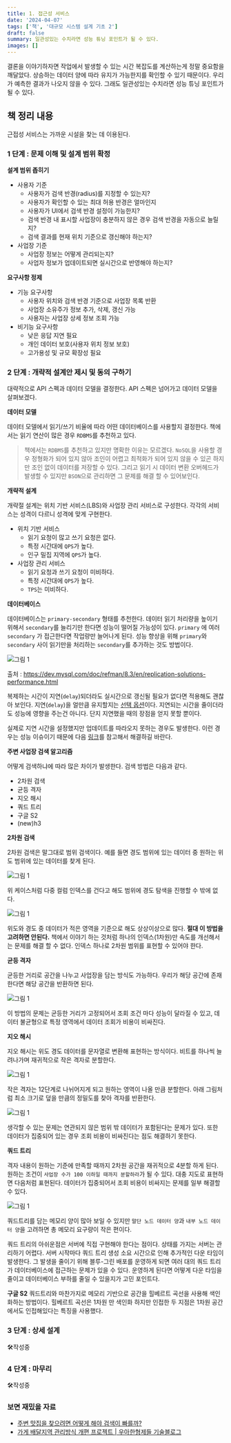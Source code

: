 ```yaml
---
title: 1. 접근성 서비스
date: '2024-04-07'
tags: ['책', '대규모 시스템 설계 기초 2']
draft: false
summary: 일관성있는 수치라면 성능 튜닝 포인트가 될 수 있다.
images: []
---
```


결론을 이야기하자면 작업에서 발생할 수 있는 시간 복잡도를 계산하는게 정말 중요함을 깨달았다.
상승하는 데이터 양에 따라 유지가 가능한지를 확인할 수 있기 때문이다.
우리가 예측한 결과가 나오지 않을 수 있다.
그래도 일관성있는 수치라면 성능 튜닝 포인트가 될 수 있다.

## 책 정리 내용

근접성 서비스는 가까운 시설을 찾는 데 이용된다.

### 1 단계 : 문제 이해 및 설계 범위 확정

**설계 범위 좁히기**

- 사용자 기준
  - 사용자가 검색 반경(radius)를 지정할 수 있는지?
  - 사용자가 확인할 수 있는 최대 허용 반경은 얼마인지
  - 사용자가 UI에서 검색 반경 설정이 가능한지?
  - 검색 반경 내 표시할 사업장이 충분하지 않은 경우 검색 반경을 자동으로 늘릴지?
  - 검색 결과를 현재 위치 기준으로 갱신해야 하는지?
- 사업장 기준
  - 사업장 정보는 어떻게 관리되는지?
  - 사업자 정보가 업데이트되면 실시간으로 반영해야 하는지?

**요구사항 정제**

- 기능 요구사항
  - 사용자 위치와 검색 반경 기준으로 사업장 목록 반환
  - 사업장 소유주가 정보 추가, 삭제, 갱신 가능
  - 사용자는 사업장 상세 정보 조회 가능
- 비기능 요구사항
  - 낮은 응답 지연 필요
  - 개인 데이터 보호(사용자 위치 정보 보호)
  - 고가용성 및 규모 확장성 필요

### 2 단계 : 개략적 설계안 제시 및 동의 구하기

대략적으로 API 스펙과 데이터 모델을 결정한다.
API 스펙은 넘어가고 데이터 모델을 살펴보겠다.

**데이터 모델**

데이터 모델에서 읽기/쓰기 비율에 따라 어떤 데이터베이스를 사용할지 결정한다.
책에서는 읽기 연산이 많은 경우 `RDBMS`를 추천하고 있다.

> 책에서는 `RDBMS`를 추천하고 있지만 명확한 이유는 모르겠다.
> `NoSQL`을 사용할 경우 정형화가 되어 있지 않아 조인이 어렵고 최적화가 되어 있지 않을 수 있곤 하지만 조인 없이 데이터를 저장할 수 있다.
> 그리고 읽기 시 데이터 변환 오버헤드가 발생할 수 있지만 `BSON`으로 관리하면 그 문제를 해결 할 수 있어보인다.

**개략적 설계**

개략절 설계는 위치 기반 서비스(LBS)와 사업장 관리 서비스로 구성한다.
각각의 서비스는 성격이 다르니 성격에 맞게 구현한다.

- 위치 기반 서비스
  - 읽기 요청이 많고 쓰기 요청은 없다.
  - 특정 시간대에 `QPS`가 높다.
  - 인구 밀집 지역에 `QPS`가 높다.
- 사업장 관리 서비스
  - 읽기 요청과 쓰기 요청이 미비하다.
  - 특정 시간대에 `QPS`가 높다.
  - `TPS`는 미비하다.

**데이터베이스**

데이터베이스는 `primary-secondary` 형태를 추천한다. 데이터 읽기 처리량을 높이기 위해서 `secondary`를 늘리기만 한다면 성능이 떨어질 가능성이 있다.
`primary` 에 여러 `secondary` 가 접근한다면 작업량만 늘어나게 된다.
성능 향상을 위해 `primary`와 `secondary` 사이 읽기만을 처리하는 `secondary`를 추가하는 것도 방법이다.

![그림 1](c/static/images/books/system-design-2/one/1.png)

출처 : https://dev.mysql.com/doc/refman/8.3/en/replication-solutions-performance.html


복제하는 시간이 지연(`delay`)되더라도 실시간으로 갱신될 필요가 없다면 적용해도 괜찮아 보인다.
지연(`delay`)을 얼만큼 유지할지는 [선택 옵션](https://dev.mysql.com/doc/refman/8.3/en/replication-delayed.html)이다. 지연되는 시간을 줄이더라도 성능에 영향을 주는건 아니다.
단지 지연했을 때의 장점을 얻지 못할 뿐이다.

실제로 지연 시간을 설정했지만 업데이트를 따라오지 못하는 경우도 발생한다.
이런 경우는 성능 이슈이기 때문에 다음 [링크](https://dev.mysql.com/doc/refman/8.3/en/replication-solutions-performance.html)를 참고해서 해결하길 바란다.

**주변 사업장 검색 알고리즘**

어떻게 검색하냐에 따라 많은 차이가 발생한다. 검색 방법은 다음과 같다.

- 2차원 검색
- 균등 격자
- 지오 해시
- 쿼드 트리
- 구글 S2
- (new)h3

**2차원 검색**

2차원 검색은 말그대로 범위 검색이다. 예를 들면 경도 범위에 있는 데이터 중 원하는 위도 범위에 있는 데이터를 찾게 된다.

![그림 1](c/static/images/books/system-design-2/one/2.png)

위 케이스처럼 다중 컬럼 인덱스를 건다고 해도 범위에 경도 탐색을 진행할 수 밖에 없다.

![그림 1](c/static/images/books/system-design-2/one/3.png)

위도와 경도 중 데이터가 적은 영역을 기준으로 해도 상상이상으로 많다.
**절대 이 방법을 고려하면 안된다.** 책에서 이야기 하는 것처럼 하나의 인덱스(1차원)만 속도를 개선해서는 문제를 해결 할 수 없다.
인덱스 하나로 2차원 범위를 표현할 수 있어야 한다.

**균등 격자**

균등한 거리로 공간을 나누고 사업장을 담는 방식도 가능하다.
우리가 해당 공간에 존재한다면 해당 공간을 반환하면 된다.

![그림 1](c/static/images/books/system-design-2/one/4.png)

이 방법의 문제는 균등한 거리가 고정되어서 조회 조건 마다 성능이 달라질 수 있고, 데이터 불균형으로 특정 영역에서 데이터 조회가 비용이 비싸진다.

**지오 해시**

지오 해시는 위도 경도 데이터를 문자열로 변환해 표현하는 방식이다.
비트를 하나씩 늘려나가며 재귀적으로 작은 격자로 분할한다.

![그림 1](c/static/images/books/system-design-2/one/5.png)

작은 격자는 12단계로 나뉘어지게 되고 원하는 영역이 나올 만큼 분할한다.
아래 그림처럼 최소 크기로 덮을 만큼의 정밀도를 찾아 격자를 반환한다.

![그림 1](c/static/images/books/system-design-2/one/6.png)

생각할 수 있는 문제는 연관되지 않은 범위 밖 데이터가 포함된다는 문제가 있다.
또한 데이터가 집중되어 있는 경우 조회 비용이 비싸진다는 점도 해결하기 못한다.

**쿼드 트리**

격자 내용이 원하는 기준에 만족할 때까지 2차원 공간을 재귀적으로 4분할 하게 된다. 원하는 조건이 `사업장 수가 100 이하일 때까지 분할하라`가 될 수 있다.
대충 지도로 표현하면 다음처럼 표현된다.
데이터가 집중되어서 조회 비용이 비싸지는 문제를 일부 해결할 수 있다.

![그림 1](c/static/images/books/system-design-2/one/7.png)

쿼드트리를 담는 메모리 양이 많아 보일 수 있지만 `말단 노드 데이터 양`과 `내부 노드 데이터 양`을 고려하면 총 메모리 요구량이 작은 편이다.

쿼드 트리의 아쉬운점은 서버에 직접 구현해야 한다는 점이다. 상태를 가지는 서버는 관리하기 어렵다.
서버 시작마다 쿼드 트리 생성 소요 시간으로 인해 추가적인 다운 타임이 발생한다.
그 발생을 줄이기 위해 블루-그린 배포를 운영하게 되면 여러 대의 쿼드 트리가 데이터베이스에 접근하는 문제가 있을 수 있다.
운영하게 된다면 어떻게 다운 타임을 줄이고 데이터베이스 부하를 줄일 수 있을지가 고민 포인트다.

**구글 S2**
쿼드트리와 마찬가지로 메모리 기반으로 공간을 힐베르트 곡선을 사용해 색인화하는 방법이다.
힐베르트 곡선은 1차원 만 색인화 하지만 인접한 두 지점은 1차원 공간에서도 인접해있다는 특징을 사용했다.

### 3 단계 : 상세 설계

🛠작성중

### 4 단계 : 마무리

🛠작성중

### 보면 재밌을 자료

- [주변 맛집을 찾으려면 어떻게 해야 검색이 빠를까?](https://team-json-delivery.github.io/posts/system-design-interview-proximity-service/)
- [가게 배달지역 관리방식 개편 프로젝트 | 우아한형제들 기술블로그](https://techblog.woowahan.com/2717/)
